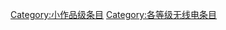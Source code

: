 {{catmore1|[[WikiProject:无线电|WikiProject:无线电]]}}
{{Articles by Quality|topic=无线电|project=无线电|format=toc}}
{{emptycat}}

[[Category:小作品级条目|Category:小作品级条目]]
[[Category:各等级无线电条目|Category:各等级无线电条目]]
